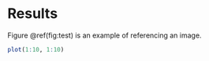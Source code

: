 # Results

Figure \@ref(fig:test) is an example of referencing an image.

```{r test, fig.cap = 'Test Figure', out.width='80%'}
plot(1:10, 1:10)
```
